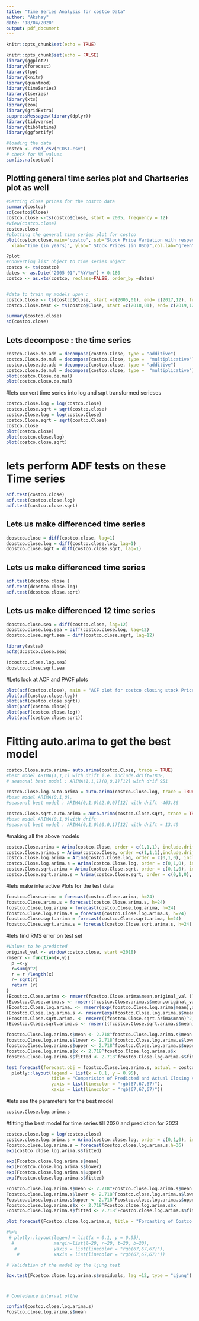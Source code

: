 ```yaml
---
title: "Time Series Analysis for costco Data"
author: "Akshay"
date: "18/04/2020"
output: pdf_document
---
```


```r
knitr::opts_chunk$set(echo = TRUE)
```


```r
knitr::opts_chunk$set(echo = FALSE)
library(ggplot2)
library(forecast)
library(fpp)
library(knitr)
library(quantmod)
library(timeSeries)
library(tseries)
library(xts)
library(zoo)
library(gridExtra)
suppressMessages(library(dplyr))
library(tidyverse)
library(tibbletime)
library(ggfortify)
```



```r
#loading the data
costco <- read_csv("COST.csv")
# check for NA values
sum(is.na(costco))
```

## Plotting general time series plot and Chartseries plot as well

```r
#Getting close prices for the costco data
summary(costco)
sd(costco$Close)
costco.close <-ts(costco$Close, start = 2005, frequency = 12)
#view(costco.close)
costco.close
#plotting the general time series plot for costco
plot(costco.close,main="costco", sub="Stock Price Variation with respect to Time",
  xlab="Time (in years)", ylab=" Stock Prices (in USD)",col.lab="green", cex.lab=3, type ="l")

?plot
#converting list object to time series object
costco <- ts(costco)
dates <- as.Date("2005-01","%Y/%m") + 0:180
costco <- as.xts(costco, reclass=FALSE, order_by =dates)


#data to train my models upon : 
costco.Close <- ts(costco$Close, start =c(2005,01), end= c(2017,12), frequency = 12)
costco.Close.test <- ts(costco$Close, start =c(2018,01), end= c(2019,12), frequency = 12)
```

```r

summary(costco.close)
sd(costco.close)
```


## Lets decompose : the time series

```r
costco.Close.de.add = decompose(costco.Close, type = "additive")
costco.Close.de.mul = decompose(costco.Close, type =  "multiplicative")
costco.close.de.add = decompose(costco.close, type = "additive")
costco.close.de.mul = decompose(costco.close, type =  "multiplicative")
plot(costco.Close.de.mul)
plot(costco.close.de.mul)

```


#lets convert time series into log and sqrt transformed serieses
```r
costco.close.log = log(costco.close)
costco.close.sqrt = sqrt(costco.close) 
costco.Close.log = log(costco.Close)
costco.Close.sqrt = sqrt(costco.Close) 
costco.close
plot(costco.close)
plot(costco.close.log)
plot(costco.close.sqrt)

```

# lets perform ADF tests on these Time series
```r
adf.test(costco.close)
adf.test(costco.close.log)
adf.test(costco.close.sqrt)
```

## Lets us make differenced time series
```r
dcostco.close = diff(costco.close, lag=1)
dcostco.close.log = diff(costco.close.log, lag=1)
dcostco.close.sqrt = diff(costco.close.sqrt, lag=1)
```

## Lets us make differenced time series
```r
adf.test(dcostco.close )
adf.test(dcostco.close.log) 
adf.test(dcostco.close.sqrt) 
```

## Lets us make differenced 12 time series
```r
dcostco.close.sea = diff(costco.close, lag=12)
dcostco.close.log.sea = diff(costco.close.log, lag=12)
dcostco.close.sqrt.sea = diff(costco.close.sqrt, lag=12)
```

```r
library(astsa)
acf2(dcostco.close.sea)

(dcostco.close.log.sea) 
dcostco.close.sqrt.sea 
```
#Lets look at ACF and PACF plots
```r
plot(acf(costco.close), main = "ACF plot for costco closing stock Prices")
plot(acf(costco.close.log))
plot(acf(costco.close.sqrt))
plot(pacf(costco.close))
plot(pacf(costco.close.log))
plot(pacf(costco.close.sqrt))

```



# Fitting auto.arima to get the best model
```r
costco.Close.auto.arima= auto.arima(costco.Close, trace = TRUE)
#best model ARIMA(1,1,1) with drift i.e. include.drift=TRUE,
# seasonal best model : ARIMA(1,1,1)(0,0,1)[12] with drif 951

costco.Close.log.auto.arima = auto.arima(costco.Close.log, trace = TRUE)
#best model ARIMA(0,1,0),
#seasonal best model : ARIMA(0,1,0)(2,0,0)[12] with drift -463.86

costco.Close.sqrt.auto.arima = auto.arima(costco.Close.sqrt, trace = TRUE)
#best model ARIMA(0,1,0)with drift
#seasonal best model : ARIMA(0,1,0)(0,0,1)[12] with drift = 13.49
```

#making all the above models
```r
costco.Close.arima = Arima(costco.Close, order = c(1,1,1), include.drift = TRUE )
costco.Close.arima.s = Arima(costco.Close, order =c(1,1,1),include.drift = TRUE,seasonal = list(order=c(0,0,1)))
costco.Close.log.arima = Arima(costco.Close.log, order = c(0,1,0), include.drift = FALSE )
costco.Close.log.arima.s = Arima(costco.Close.log, order = c(0,1,0), include.drift = TRUE, seasonal = list(order=c(2,0,0)))
costco.Close.sqrt.arima = Arima(costco.Close.sqrt, order = c(0,1,0), include.drift = TRUE )
costco.Close.sqrt.arima.s = Arima(costco.Close.sqrt, order = c(0,1,0), include.drift = TRUE, seasonal = list(order=c(0,0,1)))

```


#lets make interactive Plots for the test data

```r
fcostco.Close.arima = forecast(costco.Close.arima, h=24)
fcostco.Close.arima.s = forecast(costco.Close.arima.s, h=24)
fcostco.Close.log.arima = forecast(costco.Close.log.arima, h=24)
fcostco.Close.log.arima.s = forecast(costco.Close.log.arima.s, h=24)
fcostco.Close.sqrt.arima = forecast(costco.Close.sqrt.arima, h=24)
fcostco.Close.sqrt.arima.s = forecast(costco.Close.sqrt.arima.s, h=24)
```

#lets find RMS error on test set

```r
#Values to be predicted
original_val <- window(costco.close, start =2018)
rmserr <- function(x,y){
  p =x-y
  r=sum(p^2)
  r = r /length(x)
  r= sqrt(r)
  return (r)
}
(Ecostco.Close.arima <- rmserr(fcostco.Close.arima$mean,original_val ))
(Ecostco.Close.arima.s <- rmserr(fcostco.Close.arima.s$mean,original_val))
(Ecostco.Close.log.arima. <- rmserr(exp(fcostco.Close.log.arima$mean),original_val ))
(Ecostco.Close.log.arima.s <- rmserr(exp(fcostco.Close.log.arima.s$mean),original_val))
(Ecostco.Close.sqrt.arima. <- rmserr((fcostco.Close.sqrt.arima$mean)^2,original_val ))
(Ecostco.Close.sqrt.arima.s <- rmserr((fcostco.Close.sqrt.arima.s$mean)^2,original_val))

```

```r
fcostco.Close.log.arima.s$mean <- 2.718^fcostco.Close.log.arima.s$mean
fcostco.Close.log.arima.s$lower <- 2.718^fcostco.Close.log.arima.s$lower
fcostco.Close.log.arima.s$upper <- 2.718^fcostco.Close.log.arima.s$upper
fcostco.Close.log.arima.s$x <- 2.718^fcostco.Close.log.arima.s$x
fcostco.Close.log.arima.s$fitted <- 2.718^fcostco.Close.log.arima.s$fitted

test_forecast(forecast.obj = fcostco.Close.log.arima.s, actual = costco.close, test = costco.Close.test, Xgrid = TRUE, Ygrid = TRUE) %>%
  plotly::layout(legend = list(x = 0.1, y = 0.95), 
                 title = "Comparision of Predicted and Actual Closing Value of 2018 and 19",
                 yaxis = list(linecolor = "rgb(67,67,67)"),
                 xaxis = list(linecolor = "rgb(67,67,67)"))
```


#lets see the parameters for the best model
```r
costco.Close.log.arima.s
```


#fitting the best model for time series till 2020 and prediction for 2023
```r
costco.close.log = log(costco.close)
costco.close.log.arima.s = Arima(costco.close.log, order = c(0,1,0), include.drift = TRUE, seasonal = list(order=c(0,0,1)))
Fcostco.close.log.arima.s = forecast(costco.close.log.arima.s,h=36)
exp(costco.close.log.arima.s$fitted)
```
```r
exp(Fcostco.close.log.arima.s$mean)
exp(Fcostco.close.log.arima.s$lower)
exp(Fcostco.close.log.arima.s$upper)
exp(Fcostco.close.log.arima.s$fitted)
```
```r

Fcostco.close.log.arima.s$mean <- 2.718^Fcostco.close.log.arima.s$mean
Fcostco.close.log.arima.s$lower <- 2.718^Fcostco.close.log.arima.s$lower
Fcostco.close.log.arima.s$upper <- 2.718^Fcostco.close.log.arima.s$upper
Fcostco.close.log.arima.s$x <- 2.718^Fcostco.close.log.arima.s$x
Fcostco.close.log.arima.s$fitted <- 2.718^Fcostco.close.log.arima.s$fitted

plot_forecast(Fcostco.close.log.arima.s, title = "Forcasting of Costco Share Closing price for 2020 to 2023", Xtitle = "Year", Ytitle = "Closing Stock Price") 

#%>% 
 # plotly::layout(legend = list(x = 0.1, y = 0.95),
  #               margin=list(l=20, r=20, t=20, b=20),
   #              yaxis = list(linecolor = "rgb(67,67,67)"),
    #             xaxis = list(linecolor = "rgb(67,67,67)"))


```
```r
# Validation of the model by the ljung test 

Box.test(Fcostco.close.log.arima.s$residuals, lag =12, type = "Ljung")


```
#
```r
# Confedence interval ofthe 

confint(costco.close.log.arima.s)
Fcostco.close.log.arima.s$mean

```
